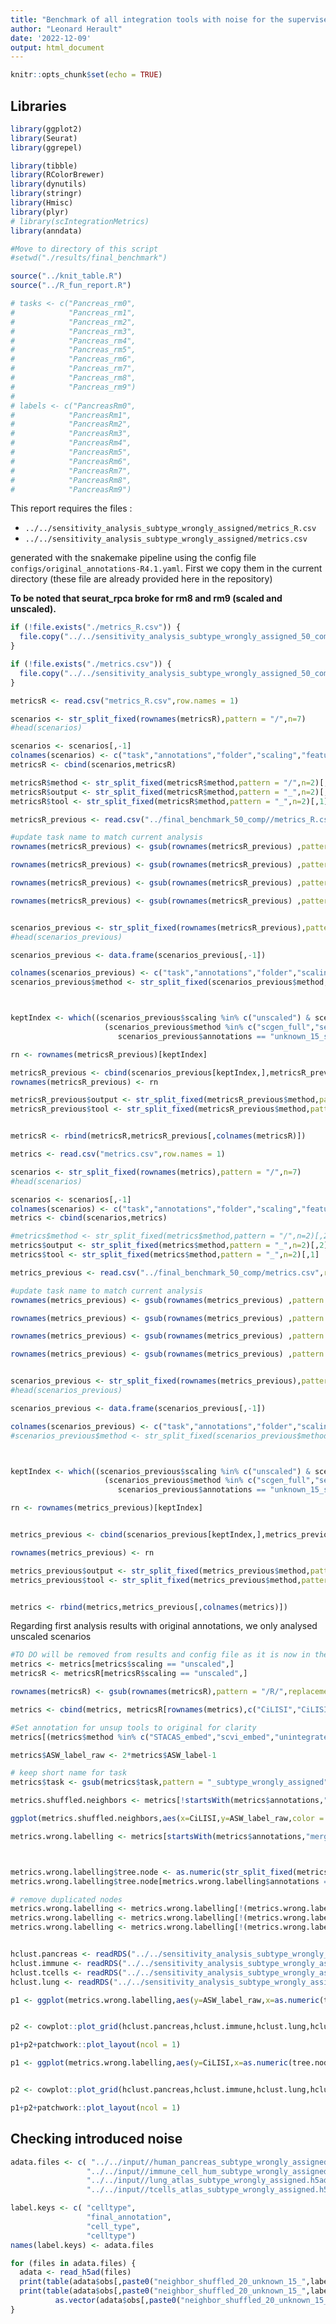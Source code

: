 ```yaml
---
title: "Benchmark of all integration tools with noise for the supervised integration"
author: "Leonard Herault"
date: '2022-12-09'
output: html_document
---
```


```r
knitr::opts_chunk$set(echo = TRUE)
```

## Libraries

```r
library(ggplot2)
library(Seurat)
library(ggrepel)
```


```r
library(tibble)
library(RColorBrewer)
library(dynutils)
library(stringr)
library(Hmisc)
library(plyr)
# library(scIntegrationMetrics)
library(anndata)
```

```r
#Move to directory of this script
#setwd("./results/final_benchmark")

source("../knit_table.R") 
source("../R_fun_report.R")

# tasks <- c("Pancreas_rm0",
#            "Pancreas_rm1",
#            "Pancreas_rm2",
#            "Pancreas_rm3",
#            "Pancreas_rm4",
#            "Pancreas_rm5",
#            "Pancreas_rm6",
#            "Pancreas_rm7",
#            "Pancreas_rm8",
#            "Pancreas_rm9")
# 
# labels <- c("PancreasRm0",
#            "PancreasRm1",
#            "PancreasRm2",
#            "PancreasRm3",
#            "PancreasRm4",
#            "PancreasRm5",
#            "PancreasRm6",
#            "PancreasRm7",
#            "PancreasRm8",
#            "PancreasRm9")
```



This report requires the files :

-   `../../sensitivity_analysis_subtype_wrongly_assigned/metrics_R.csv`
-   `../../sensitivity_analysis_subtype_wrongly_assigned/metrics.csv`

generated with the snakemake pipeline using the config file `configs/original_annotations-R4.1.yaml`.
First we copy them in the current directory (these file are already provided here in the repository)

**To be noted that seurat_rpca broke for rm8 and rm9 (scaled and unscaled).**

```r
if (!file.exists("./metrics_R.csv")) {
  file.copy("../../sensitivity_analysis_subtype_wrongly_assigned_50_comp/metrics_R.csv","./")
}

if (!file.exists("./metrics.csv")) {
  file.copy("../../sensitivity_analysis_subtype_wrongly_assigned_50_comp/metrics.csv","./")
}

```






```r
metricsR <- read.csv("metrics_R.csv",row.names = 1)

scenarios <- str_split_fixed(rownames(metricsR),pattern = "/",n=7)
#head(scenarios)

scenarios <- scenarios[,-1]
colnames(scenarios) <- c("task","annotations","folder","scaling","features","method")
metricsR <- cbind(scenarios,metricsR)

metricsR$method <- str_split_fixed(metricsR$method,pattern = "/",n=2)[,2]
metricsR$output <- str_split_fixed(metricsR$method,pattern = "_",n=2)[,2]
metricsR$tool <- str_split_fixed(metricsR$method,pattern = "_",n=2)[,1]

metricsR_previous <- read.csv("../final_benchmark_50_comp//metrics_R.csv",row.names = 1)

#update task name to match current analysis
rownames(metricsR_previous) <- gsub(rownames(metricsR_previous) ,pattern = "human_pancreas",replacement = "human_pancreas_subtype_wrongly_assigned")

rownames(metricsR_previous) <- gsub(rownames(metricsR_previous) ,pattern = "immune_cell_hum",replacement = "immune_cell_hum_subtype_wrongly_assigned")

rownames(metricsR_previous) <- gsub(rownames(metricsR_previous) ,pattern = "tcells_atlas",replacement = "tcells_atlas_subtype_wrongly_assigned")

rownames(metricsR_previous) <- gsub(rownames(metricsR_previous) ,pattern = "lung_atlas",replacement = "lung_atlas_subtype_wrongly_assigned")


scenarios_previous <- str_split_fixed(rownames(metricsR_previous),pattern = "/",n=7)
#head(scenarios_previous)

scenarios_previous <- data.frame(scenarios_previous[,-1])

colnames(scenarios_previous) <- c("task","annotations","folder","scaling","features","method")
scenarios_previous$method <- str_split_fixed(scenarios_previous$method,pattern = "/",n=2)[,2]



keptIndex <- which((scenarios_previous$scaling %in% c("unscaled") & scenarios_previous$task %in% c("immune_cell_hum_subtype_wrongly_assigned","human_pancreas_subtype_wrongly_assigned","tcells_atlas_subtype_wrongly_assigned","lung_atlas_subtype_wrongly_assigned")) &
                     (scenarios_previous$method %in% c("scgen_full","semiSupSTACAS_embed","STACAS_embed","scanvi_embed","scvi_embed","unintegrated_full")&
                        scenarios_previous$annotations == "unknown_15_shuffled_20"))

rn <- rownames(metricsR_previous)[keptIndex]

metricsR_previous <- cbind(scenarios_previous[keptIndex,],metricsR_previous[keptIndex,])
rownames(metricsR_previous) <- rn

metricsR_previous$output <- str_split_fixed(metricsR_previous$method,pattern = "_",n=2)[,2]
metricsR_previous$tool <- str_split_fixed(metricsR_previous$method,pattern = "_",n=2)[,1]


metricsR <- rbind(metricsR,metricsR_previous[,colnames(metricsR)])
```



```r
metrics <- read.csv("metrics.csv",row.names = 1)

scenarios <- str_split_fixed(rownames(metrics),pattern = "/",n=7)
#head(scenarios)

scenarios <- scenarios[,-1]
colnames(scenarios) <- c("task","annotations","folder","scaling","features","method")
metrics <- cbind(scenarios,metrics)

#metrics$method <- str_split_fixed(metrics$method,pattern = "/",n=2)[,2]
metrics$output <- str_split_fixed(metrics$method,pattern = "_",n=2)[,2]
metrics$tool <- str_split_fixed(metrics$method,pattern = "_",n=2)[,1]

metrics_previous <- read.csv("../final_benchmark_50_comp/metrics.csv",row.names = 1)

#update task name to match current analysis
rownames(metrics_previous) <- gsub(rownames(metrics_previous) ,pattern = "human_pancreas",replacement = "human_pancreas_subtype_wrongly_assigned")

rownames(metrics_previous) <- gsub(rownames(metrics_previous) ,pattern = "immune_cell_hum",replacement = "immune_cell_hum_subtype_wrongly_assigned")

rownames(metrics_previous) <- gsub(rownames(metrics_previous) ,pattern = "tcells_atlas",replacement = "tcells_atlas_subtype_wrongly_assigned")

rownames(metrics_previous) <- gsub(rownames(metrics_previous) ,pattern = "lung_atlas",replacement = "lung_atlas_subtype_wrongly_assigned")


scenarios_previous <- str_split_fixed(rownames(metrics_previous),pattern = "/",n=7)
#head(scenarios_previous)

scenarios_previous <- data.frame(scenarios_previous[,-1])

colnames(scenarios_previous) <- c("task","annotations","folder","scaling","features","method")
#scenarios_previous$method <- str_split_fixed(scenarios_previous$method,pattern = "/",n=2)[,2]



keptIndex <- which((scenarios_previous$scaling %in% c("unscaled") & scenarios_previous$task %in% c("immune_cell_hum_subtype_wrongly_assigned","human_pancreas_subtype_wrongly_assigned","tcells_atlas_subtype_wrongly_assigned","lung_atlas_subtype_wrongly_assigned")) &
                     (scenarios_previous$method %in% c("scgen_full","semiSupSTACAS_embed","STACAS_embed","scanvi_embed","scvi_embed","unintegrated_full")&
                        scenarios_previous$annotations == "unknown_15_shuffled_20"))

rn <- rownames(metrics_previous)[keptIndex]


metrics_previous <- cbind(scenarios_previous[keptIndex,],metrics_previous[keptIndex,])

rownames(metrics_previous) <- rn

metrics_previous$output <- str_split_fixed(metrics_previous$method,pattern = "_",n=2)[,2]
metrics_previous$tool <- str_split_fixed(metrics_previous$method,pattern = "_",n=2)[,1]


metrics <- rbind(metrics,metrics_previous[,colnames(metrics)])
```


Regarding first analysis results with original annotations, we only analysed unscaled scenarios
```r
#TO DO will be removed from results and config file as it is now in the final_benchmark config
metrics <- metrics[metrics$scaling == "unscaled",]
metricsR <- metricsR[metricsR$scaling == "unscaled",]
```








```r
rownames(metricsR) <- gsub(rownames(metricsR),pattern = "/R/",replacement = "/")

metrics <- cbind(metrics, metricsR[rownames(metrics),c("CiLISI","CiLISI_means")])

#Set annotation for unsup tools to original for clarity
metrics[(metrics$method %in% c("STACAS_embed","scvi_embed","unintegrated_full") & metrics$annotations == "unknown_15_shuffled_20"),"annotations"] <- "original" 

metrics$ASW_label_raw <- 2*metrics$ASW_label-1

# keep short name for task
metrics$task <- gsub(metrics$task,pattern = "_subtype_wrongly_assigned",replacement = "")
```

```r
metrics.shuffled.neighbors <- metrics[!startsWith(metrics$annotations,"merging"),  ]

ggplot(metrics.shuffled.neighbors,aes(x=CiLISI,y=ASW_label_raw,color = method,shape = annotations)) + geom_point(size = 3) + facet_wrap("~task")
```



```r
metrics.wrong.labelling <- metrics[startsWith(metrics$annotations,"merging") | metrics$annotations == "original",]



metrics.wrong.labelling$tree.node <- as.numeric(str_split_fixed(metrics.wrong.labelling$annotations,pattern = "_",n = 2)[,2])
metrics.wrong.labelling$tree.node[metrics.wrong.labelling$annotations == "original"] <- 0

# remove duplicated nodes
metrics.wrong.labelling <- metrics.wrong.labelling[!(metrics.wrong.labelling$task == "human_pancreas"&metrics.wrong.labelling$tree.node > 13),]
metrics.wrong.labelling <- metrics.wrong.labelling[!(metrics.wrong.labelling$task == "immune_cell_hum"&metrics.wrong.labelling$tree.node > 16),]
metrics.wrong.labelling <- metrics.wrong.labelling[!(metrics.wrong.labelling$task == "tcells_atlas"&metrics.wrong.labelling$tree.node > 8),]



```


```r
hclust.pancreas <- readRDS("../../sensitivity_analysis_subtype_wrongly_assigned/hclust_pancreas.rds")
hclust.immune <- readRDS("../../sensitivity_analysis_subtype_wrongly_assigned/hclust_immune.rds")
hclust.tcells <- readRDS("../../sensitivity_analysis_subtype_wrongly_assigned/hclust_tcells.rds")
hclust.lung <- readRDS("../../sensitivity_analysis_subtype_wrongly_assigned/hclust_lung.rds")

p1 <- ggplot(metrics.wrong.labelling,aes(y=ASW_label_raw,x=as.numeric(tree.node),group = method,color = method)) + geom_point() + geom_line() + facet_wrap("~task",scales = "free_x",nrow = 1) 


p2 <- cowplot::plot_grid(hclust.pancreas,hclust.immune,hclust.lung,hclust.tcells,nrow = 1)

p1+p2+patchwork::plot_layout(ncol = 1)
```
```r

p1 <- ggplot(metrics.wrong.labelling,aes(y=CiLISI,x=as.numeric(tree.node),group = method,color = method)) + geom_point() + geom_line() + facet_wrap("~task",scales = "free_x",nrow = 1) 


p2 <- cowplot::plot_grid(hclust.pancreas,hclust.immune,hclust.lung,hclust.tcells,nrow = 1)

p1+p2+patchwork::plot_layout(ncol = 1)
```



## Checking introduced noise

```r
adata.files <- c( "../../input//human_pancreas_subtype_wrongly_assigned.h5ad", 
                 "../../input//immune_cell_hum_subtype_wrongly_assigned.h5ad",
                 "../../input//lung_atlas_subtype_wrongly_assigned.h5ad",
                 "../../input//tcells_atlas_subtype_wrongly_assigned.h5ad")

label.keys <- c( "celltype", 
                 "final_annotation",
                 "cell_type",
                 "celltype")
names(label.keys) <- adata.files

for (files in adata.files) {
  adata <- read_h5ad(files)
  print(table(adata$obs[,paste0("neighbor_shuffled_20_unknown_15_",label.keys[files])] == "unknown")/nrow(adata))
  print(table(adata$obs[,paste0("neighbor_shuffled_20_unknown_15_",label.keys[files])] != "unknown" & 
          as.vector(adata$obs[,paste0("neighbor_shuffled_20_unknown_15_",label.keys[files])]) !=  adata$obs[,label.keys[files]])/nrow(adata))
}

```
